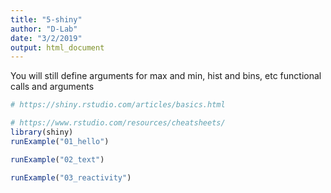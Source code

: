 ```yaml
---
title: "5-shiny"
author: "D-Lab"
date: "3/2/2019"
output: html_document
---
```


You will still define arguments for max and min, hist and bins, etc functional calls and arguments 
```r
# https://shiny.rstudio.com/articles/basics.html

# https://www.rstudio.com/resources/cheatsheets/
library(shiny)
runExample("01_hello")

runExample("02_text")

runExample("03_reactivity")
```

